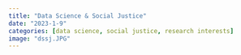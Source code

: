 ```yaml
---
title: "Data Science & Social Justice"
date: "2023-1-9"
categories: [data science, social justice, research interests]
image: "dssj.JPG"
---
```

